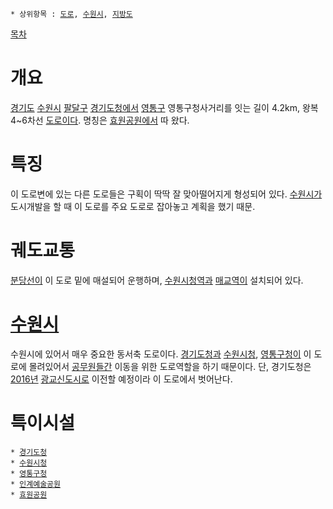  * 상위항목 : [[도로]], [[수원시]], [[지방도]]

{{{+1 孝園路 / Hyowon-ro }}}

[[목차]]

= 개요 =
[[경기도]] [[수원시]] [[팔달구]] [[경기도]]청에서 [[영통구]] 영통구청사거리를 잇는 길이 4.2km, 왕복 4~6차선 [[도로]]이다. 명칭은 [[효원공원]]에서 따 왔다.

= 특징 =
이 도로변에 있는 다른 도로들은 구획이 딱딱 잘 맞아떨어지게 형성되어 있다. [[수원시]]가 도시개발을 할 때 이 도로를 주요 도로로 잡아놓고 계획을 했기 때문. 

= 궤도교통 =
[[분당선]]이 이 도로 밑에 매설되어 운행하며, [[수원시청역]]과 [[매교역]]이 설치되어 있다.

= [[수원시]] =
수원시에 있어서 매우 중요한 동서축 도로이다. [[경기도]]청과 [[수원시]]청, [[영통구]]청이 이 도로에 몰려있어서 [[공무원]]들간 이동을 위한 도로역할을 하기 때문이다. 단, 경기도청은 [[2016년]] [[광교신도시]]로 이전할 예정이라 이 도로에서 벗어난다.

= 특이시설 =
 * [[경기도]]청
 * [[수원시]]청
 * [[영통구]]청
 * [[인계예술공원]]
 * [[효원공원]]

